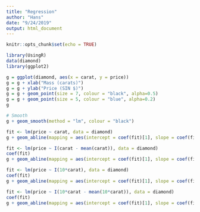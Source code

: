 ```yaml
---
title: "Regression"
author: "Hans"
date: "9/24/2019"
output: html_document
---
```


```r
knitr::opts_chunk$set(echo = TRUE)
```


```r
library(UsingR)
data(diamond)
library(ggplot2)

g = ggplot(diamond, aes(x = carat, y = price))
g = g + xlab("Mass (carats)")
g = g + ylab("Price (SIN $)")
g = g + geom_point(size = 7, colour = "black", alpha=0.5)
g = g + geom_point(size = 5, colour = "blue", alpha=0.2)
g

# Smooth
g + geom_smooth(method = "lm", colour = "black")

fit <- lm(price ~ carat, data = diamond)
g + geom_abline(mapping = aes(intercept = coef(fit)[1], slope = coef(fit)[2]) )

fit <- lm(price ~ I(carat - mean(carat)), data = diamond)
coef(fit)
g + geom_abline(mapping = aes(intercept = coef(fit)[1], slope = coef(fit)[2]) )

fit <- lm(price ~ I(10*carat), data = diamond)
coef(fit)
g + geom_abline(mapping = aes(intercept = coef(fit)[1], slope = coef(fit)[2]) )

fit <- lm(price ~ I(10*carat - mean(10*carat)), data = diamond)
coef(fit)
g + geom_abline(mapping = aes(intercept = coef(fit)[1], slope = coef(fit)[2]) )
```

